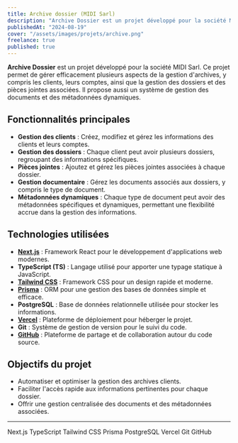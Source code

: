 ```yaml
---
title: Archive dossier (MIDI Sarl)
description: "Archive Dossier est un projet développé pour la société MIDI Sarl. Ce projet permet de gérer efficacement plusieurs aspects de la gestion d'archives, y compris les clients, leurs comptes, ainsi que la gestion des dossiers et des pièces jointes associées. Il propose aussi un système de gestion des documents et des métadonnées dynamiques."
publishedAt: "2024-08-19"
cover: "/assets/images/projets/archive.png"
freelance: true
published: true
---
```


**Archive Dossier** est un projet développé pour la société MIDI Sarl. Ce projet permet de gérer efficacement plusieurs aspects de la gestion d'archives, y compris les clients, leurs comptes, ainsi que la gestion des dossiers et des pièces jointes associées. Il propose aussi un système de gestion des documents et des métadonnées dynamiques.

## Fonctionnalités principales

- **Gestion des clients** : Créez, modifiez et gérez les informations des clients et leurs comptes.
- **Gestion des dossiers** : Chaque client peut avoir plusieurs dossiers, regroupant des informations spécifiques.
- **Pièces jointes** : Ajoutez et gérez les pièces jointes associées à chaque dossier.
- **Gestion documentaire** : Gérez les documents associés aux dossiers, y compris le type de document.
- **Métadonnées dynamiques** : Chaque type de document peut avoir des métadonnées spécifiques et dynamiques, permettant une flexibilité accrue dans la gestion des informations.

## Technologies utilisées

- **[Next.js](https://nextjs.org/)** : Framework React pour le développement d'applications web modernes.
- **TypeScript (TS)** : Langage utilisé pour apporter une typage statique à JavaScript.
- **[Tailwind CSS](https://tailwindcss.com/)** : Framework CSS pour un design rapide et moderne.
- **[Prisma](https://www.prisma.io/)** : ORM pour une gestion des bases de données simple et efficace.
- **PostgreSQL** : Base de données relationnelle utilisée pour stocker les informations.
- **[Vercel](https://vercel.com/)** : Plateforme de déploiement pour héberger le projet.
- **Git** : Système de gestion de version pour le suivi du code.
- **[GitHub](https://github.com/)** : Plateforme de partage et de collaboration autour du code source.

## Objectifs du projet

- Automatiser et optimiser la gestion des archives clients.
- Faciliter l'accès rapide aux informations pertinentes pour chaque dossier.
- Offrir une gestion centralisée des documents et des métadonnées associées.

---

<Tag href="https://nextjs.org/docs">Next.js</Tag>
<Tag href="https://www.typescriptlang.org/docs/">TypeScript</Tag>
<Tag href="https://tailwindcss.com/docs">Tailwind CSS</Tag>
<Tag href="https://www.prisma.io/docs/">Prisma</Tag>
<Tag href="https://www.postgresql.org/docs/">PostgreSQL</Tag>
<Tag href="https://vercel.com/docs">Vercel</Tag>
<Tag href="https://git-scm.com/doc">Git</Tag>
<Tag href="https://docs.github.com/">GitHub</Tag>